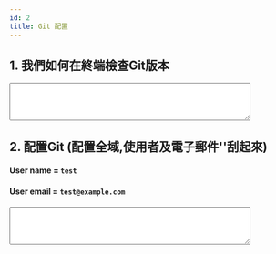 ```yaml
---
id: 2
title: Git 配置
---
```



## 1. 我們如何在終端檢查Git版本

<form id="1">
  <textarea name="answer1" rows="4" cols="50"></textarea>
</form>

## 2. 配置Git (配置全域,使用者及電子郵件''刮起來)
#### User name = `test`
#### User email = `test@example.com`

<form id="2">
  <textarea name="answer1" rows="4" cols="50"></textarea>
</form>

